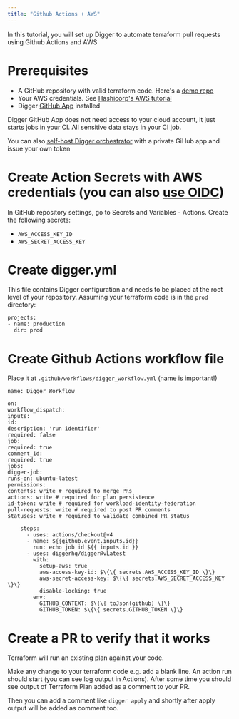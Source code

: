 ```yaml
---
title: "Github Actions + AWS"
---
```


In this tutorial, you will set up Digger to automate terraform pull requests using Github Actions and AWS

# Prerequisites

- A GitHub repository with valid terraform code. Here's a [demo repo](https://github.com/diggerhq/quickstart-actions-aws)
- Your AWS credentials. See [Hashicorp's AWS tutorial](https://developer.hashicorp.com/terraform/tutorials/aws-get-started/aws-build)
- Digger [GitHub App](https://github.com/apps/digger-cloud/installations/select_target) installed

<Note>
Digger GitHub App does not need access to your cloud account, it just starts jobs in your CI. All sensitive data stays in your CI job.

You can also [self-host Digger orchestrator](/self-host/deploy-docker) with a private GiHub app and issue your own token

</Note>

# Create Action Secrets with AWS credentials (you can also [use OIDC](https://docs.digger.dev/cloud-providers/authenticating-with-oidc-on-aws))

In GitHub repository settings, go to Secrets and Variables - Actions. Create the following secrets:

- `AWS_ACCESS_KEY_ID`
- `AWS_SECRET_ACCESS_KEY`

# Create digger.yml

This file contains Digger configuration and needs to be placed at the root level of your repository. Assuming your terraform code is in the `prod` directory:

```
projects:
- name: production
  dir: prod
```

# Create Github Actions workflow file

Place it at `.github/workflows/digger_workflow.yml` (name is important!)

```
name: Digger Workflow

on:
workflow_dispatch:
inputs:
id:
description: 'run identifier'
required: false
job:
required: true
comment_id:
required: true
jobs:
digger-job:
runs-on: ubuntu-latest
permissions:
contents: write # required to merge PRs
actions: write # required for plan persistence
id-token: write # required for workload-identity-federation
pull-requests: write # required to post PR comments
statuses: write # required to validate combined PR status

    steps:
      - uses: actions/checkout@v4
      - name: ${{github.event.inputs.id}}
        run: echo job id ${{ inputs.id }}
      - uses: diggerhq/digger@vLatest
        with:
          setup-aws: true
          aws-access-key-id: $\{\{ secrets.AWS_ACCESS_KEY_ID \}\}
          aws-secret-access-key: $\{\{ secrets.AWS_SECRET_ACCESS_KEY \}\}
          disable-locking: true
        env:
          GITHUB_CONTEXT: $\{\{ toJson(github) \}\}
          GITHUB_TOKEN: $\{\{ secrets.GITHUB_TOKEN \}\}

```

# Create a PR to verify that it works

Terraform will run an existing plan against your code.

Make any change to your terraform code e.g. add a blank line. An action run should start (you can see log output in Actions). After some time you should see output of Terraform Plan added as a comment to your PR.

Then you can add a comment like `digger apply` and shortly after apply output will be added as comment too.

```

```
